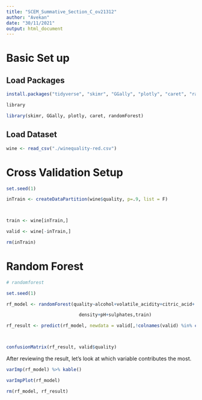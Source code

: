 ```yaml
---
title: "SCEM_Summative_Section_C_ov21312"
author: "Avekan"
date: "30/11/2021"
output: html_document
---
```


# Basic Set up{.tabset .tabset-fade .tabset-pills}

## Load Packages

```r
install.packages("tidyverse", "skimr", "GGally", "plotly", "caret", "randomForest")

```
```r
library

library(skimr, GGally, plotly, caret, randomForest)
```



## Load Dataset

```r

wine <- read_csv("./winequality-red.csv")

```


<!-- # EDA{.tabset .tabset-fade .tabset-pills} -->



<!-- ## First Glimpse via skim -->

<!-- ```{r  message=FALSE, warning=FALSE} -->

<!-- wine %>% skim() %>% kable() -->

<!-- ``` -->

<!-- ## Second Glimpse via Corrplot -->

<!-- ```{r  message=FALSE, warning=FALSE} -->

<!-- wine %>% cor() %>% corrplot.mixed(upper = "ellipse", tl.cex=.8, tl.pos = 'lt', number.cex = .8) -->

<!-- ``` -->


<!-- ## Third Glimpse via Corrgram -->

<!-- ```{r  message=FALSE, warning=FALSE} -->

<!-- wine %>% corrgram(lower.panel=panel.shade, upper.panel=panel.ellipse) -->

<!-- ``` -->





<!-- # Preprocess -->

<!-- **Correct column names** and **Turn quality variable into factor** -->

<!-- ```{r  message=FALSE, warning=FALSE} -->

<!-- colnames(wine) <- wine %>% colnames() %>% str_replace_all(" ","_") -->

<!-- wine$quality <- as.factor(wine$quality) -->

<!-- ``` -->


<!-- # GGally - ggpairs -->

<!-- I have had a quick look and found the following variables: residual\_sugar, free\_sulfur\_dioxide, total\_sulfur\_dioxide, and chlorides do not have significant different across different quality.  -->

<!-- Therefore, these variables are not included in the ggpairs model. Further, I found volatile_acidity, sulphates, and alcohol have more significate different across different quality based on the graph below.  -->

<!-- The rest of the variables are showing some difference; however, the difference among different quality is not significant enough to determine all the quality directly by using one variable.  -->

<!-- In the following EDA, I leverage the power of plotly to produce a 3D interactive graph to visually see different quality at different alcohol, volatile acidity, and sulphates levels.  -->

<!-- I am expecting that we will see the trend to some extent but should not be able to directly identify the quality by using the graph. -->


<!-- ```{r  message=FALSE, warning=FALSE} -->

<!-- wine %>%  -->

<!--   mutate(quality = as.factor(quality)) %>%  -->

<!--   select(-c(residual_sugar, free_sulfur_dioxide, total_sulfur_dioxide, chlorides)) %>%  -->

<!--   ggpairs(aes(color = quality, alpha=0.4), -->

<!--           columns=1:7, -->

<!--           lower=list(continuous="points"), -->

<!--           upper=list(continuous="blank"), -->

<!--           axisLabels="none", switch="both") -->

<!-- ``` -->

<!-- ## Plotly 2D Interactive Graph -->

<!-- ```{r message=FALSE, warning=FALSE, echo=FALSE} -->

<!-- plot_ly(wine, x=~alcohol, y=~volatile_acidity, size = ~sulphates, -->

<!--        type="scatter",mode="markers", color = ~quality, text=~quality) -->

<!-- ``` -->

<!-- # Ployly 3D Interactive Graph -->

<!-- ```{r  message=FALSE, warning=FALSE} -->

<!-- wine %>%  -->

<!--   plot_ly(x=~alcohol,y=~volatile_acidity,z= ~sulphates, color=~quality, hoverinfo = 'text', colors = viridis(3), -->

<!--           text = ~paste('Quality:', quality, -->

<!--                         '<br>Alcohol:', alcohol, -->

<!--                         '<br>Volatile Acidity:', volatile_acidity, -->

<!--                         '<br>sulphates:', sulphates)) %>%  -->

<!--   add_markers(opacity = 0.8) %>% -->

<!--   layout(title = "3D Wine Quality", -->

<!--          annotations=list(yref='paper',xref="paper",y=1.05,x=1.1, text="quality",showarrow=F), -->

<!--          scene = list(xaxis = list(title = 'Alcohol'), -->

<!--                       yaxis = list(title = 'Volatile Acidity'), -->

<!--                       zaxis = list(title = 'sulphates'))) -->

<!-- ``` -->


# Cross Validation Setup

```r

set.seed(1)

inTrain <- createDataPartition(wine$quality, p=.9, list = F)



train <- wine[inTrain,]

valid <- wine[-inTrain,]

rm(inTrain)

```


# Random Forest

```r

# randomforest

set.seed(1)

rf_model <- randomForest(quality~alcohol+volatile_acidity+citric_acid+

                           density+pH+sulphates,train)

rf_result <- predict(rf_model, newdata = valid[,!colnames(valid) %in% c("quality")])



confusionMatrix(rf_result, valid$quality)

```





After reviewing the result, let's look at which variable contributes the most.





```r

varImp(rf_model) %>% kable()

varImpPlot(rf_model)

rm(rf_model, rf_result)

```


